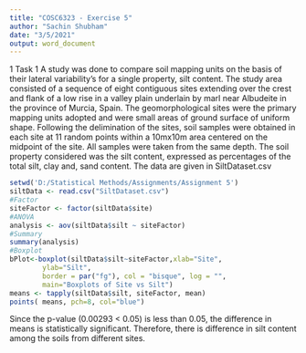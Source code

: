 ---
title: "COSC6323 - Exercise 5"
author: "Sachin Shubham"
date: "3/5/2021"
output: word_document
---
1 Task 1
A study was done to compare soil mapping units on the basis of their lateral
variability’s for a single property, silt content. The study area consisted of a
sequence of eight contiguous sites extending over the crest and flank of a low rise
in a valley plain underlain by marl near Albudeite in the province of Murcia,
Spain. The geomorphological sites were the primary mapping units adopted and
were small areas of ground surface of uniform shape. Following the delimination
of the sites, soil samples were obtained in each site at 11 random points within a
10mx10m area centered on the midpoint of the site. All samples were taken from
the same depth. The soil property considered was the silt content, expressed
as percentages of the total silt, clay and, sand content. The data are given in
SiltDataset.csv
```{r}
setwd('D:/Statistical Methods/Assignments/Assignment 5')
siltData <- read.csv("SiltDataset.csv")
#Factor
siteFactor <- factor(siltData$site)
#ANOVA
analysis <- aov(siltData$silt ~ siteFactor)
#Summary
summary(analysis)
#Boxplot
bPlot<-boxplot(siltData$silt~siteFactor,xlab="Site",
        ylab="Silt",
        border = par("fg"), col = "bisque", log = "",
        main="Boxplots of Site vs Silt")
means <- tapply(siltData$silt, siteFactor, mean)
points( means, pch=8, col="blue")

```
Since the p-value (0.00293 < 0.05) is less than 0.05, the difference in means is statistically significant.
Therefore, there is difference in silt content among the soils from different sites.


